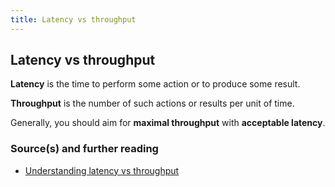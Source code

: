 ```yaml
---
title: Latency vs throughput
---
```


## Latency vs throughput

**Latency** is the time to perform some action or to produce some result.

**Throughput** is the number of such actions or results per unit of time.

Generally, you should aim for **maximal throughput** with **acceptable latency**.

### Source(s) and further reading

- [Understanding latency vs throughput](https://community.cadence.com/cadence_blogs_8/b/sd/archive/2010/09/13/understanding-latency-vs-throughput)
